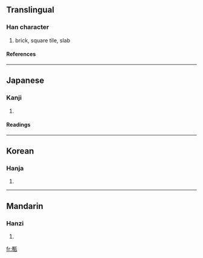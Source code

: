 ==Translingual==
===Han character===
{{Han char|rn=98|rad=瓦|as=11|sn=16|four=|canj=十戈一女弓 (JIMVN)}}
# brick, square tile, slab
====References====
{{Han ref|kx=0751.250|dkj=21589|dj=1159.180|hdz=21430.140|uh=750E|ud=29966}}

----
==Japanese==
===Kanji===
{{ja-kanji|grade=|rs=瓦11}}
# {{defn|Japanese}} 
====Readings====
{{ja-readings|on=[[せん]] (sen)|kun=[[かわら]] (kawara)|nanori=}}

----
==Korean==
===Hanja===
{{ko-hanja|hangeul=전|eumhun=|rv=jeon|mr=chŏn|y=cen}}
# {{defn|Korean}}

----
==Mandarin==
===Hanzi===
{{cmn-hanzi|pin=[[zhuān]] ([[zhuan1]])|wg=chuan<sup>1</sup>}}
# {{defn|Mandarin}}

[[fr:甎]]